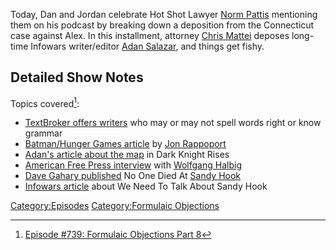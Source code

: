 {{DEFAULTSORT:
    #_EPISODE_0739:Formulaic Objections Part 8
}}{{Episode
    | title           = Formulaic Objections Part 8
    | caption         = Listen to this episode on [https://knowledgefight.libsyn.com/739-formulaic-objections-part-8 Libsyn] [https://open.spotify.com/episode/25nR0TsbqRBAId7dHBfd2N Spotify], Read the [[Transcript/739: Formulaic Objections Part 8|Unofficial Transcript]], View discussion on [https://reddit.com/y9lpb6 Reddit]
    | episodeNumber   = 739
    | length          = 03:00:33
    | airDate         = October 21, 2022
    | episodeType     = [[:Category:Formulaic Objections|Formulaic Objections]]
    | appearance      = [[Chris Mattei]], [[Adan Salazar]], [[Melissa Melton]], [[Norm Pattis]], [[Wolfgang Halbig]], [[Jon Rappoport]], [[John Brown]], [[Paul Joseph Watson]]
    | previousEpisode = [[738: Taking a Powder With Chowder]]
    | nextEpisode     = [[740: August 13, 2003]]
}}

{{Stub}}

Today, Dan and Jordan celebrate Hot Shot Lawyer [[Norm Pattis]] mentioning them on his podcast by breaking down a deposition from the Connecticut case against Alex. In this installment, attorney [[Chris Mattei]] deposes long-time Infowars writer/editor [[Adan Salazar]], and things get fishy.

==Detailed Show Notes==

Topics covered<ref>[https://knowledgefight.com/research/2022/10/21/episode-739-formulaic-objections-part-8 Episode #739: Formulaic Objections Part 8]</ref>:

*[https://www.textbroker.com TextBroker offers writers] who may or may not spell words right or know grammar
*[http://www.robertscottbell.com/rappoport-reports/two-movies-two-mass-murders-by-jon-rappoport/ Batman/Hunger Games article] by [[Jon Rappoport]]
*[https://web.archive.org/web/20131022220523/https://www.infowars.com/confirmed-section-of-gotham-renamed-sandy-hook-in-latest-dark-knight-release/ Adan's article about the map] in Dark Knight Rises
*[https://americanfreepress.net/afp-podcast-school-safety-expert-threatened-for-questioning-sandy-hook/ American Free Press interview] with [[Wolfgang Halbig]]
*[https://splinternews.com/a-publisher-apologized-for-running-a-sandy-hook-hoax-bo-1836351184 Dave Gahary published] No One Died At [[The Sandy Hook Elementary Massacre|Sandy Hook]]
*[https://archives.infowars.com/video-we-need-to-talk-about-sandy-hook/ Infowars article] about We Need To Talk About Sandy Hook

[[Category:Episodes]]
[[Category:Formulaic Objections]]
